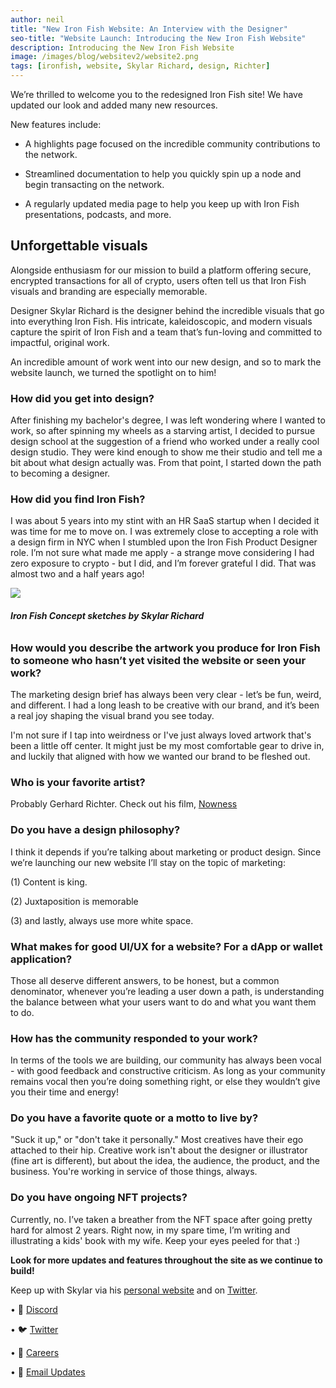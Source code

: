 ```yaml
---
author: neil
title: "New Iron Fish Website: An Interview with the Designer"
seo-title: "Website Launch: Introducing the New Iron Fish Website"
description: Introducing the New Iron Fish Website
image: /images/blog/websitev2/website2.png
tags: [ironfish, website, Skylar Richard, design, Richter]
---
```


We’re thrilled to welcome you to the redesigned Iron Fish site! We have updated our look and added many new resources.

New features include:

-   A highlights page focused on the incredible community contributions to the network.

-   Streamlined documentation to help you quickly spin up a node and begin transacting on the network.

-   A regularly updated media page to help you keep up with Iron Fish presentations, podcasts, and more.

## Unforgettable visuals

Alongside enthusiasm for our mission to build a platform offering secure, encrypted transactions for all of crypto, users often tell us that Iron Fish visuals and branding are especially memorable.

Designer Skylar Richard is the designer behind the incredible visuals that go into everything Iron Fish. His intricate, kaleidoscopic, and modern visuals capture the spirit of Iron Fish and a team that’s fun-loving and committed to impactful, original work.

An incredible amount of work went into our new design, and so to mark the website launch, we turned the spotlight on to him!

### How did you get into design?

After finishing my bachelor's degree, I was left wondering where I wanted to work, so after spinning my wheels as a starving artist, I decided to pursue design school at the suggestion of a friend who worked under a really cool design studio. They were kind enough to show me their studio and tell me a bit about what design actually was. From that point, I started down the path to becoming a designer.

### How did you find Iron Fish?

I was about 5 years into my stint with an HR SaaS startup when I decided it was time for me to move on. I was extremely close to accepting a role with a design firm in NYC when I stumbled upon the Iron Fish Product Designer role. I’m not sure what made me apply - a strange move considering I had zero exposure to crypto - but I did, and I’m forever grateful I did. That was almost two and a half years ago!

![](/images/blog/websitev2/sketches.png)
###### **Iron Fish Concept sketches by Skylar Richard**

### How would you describe the artwork you produce for Iron Fish to someone who hasn’t yet visited the website or seen your work?

The marketing design brief has always been very clear - let’s be fun, weird, and different. I had a long leash to be creative with our brand, and it’s been a real joy shaping the visual brand you see today.

I'm not sure if I tap into weirdness or I've just always loved artwork that's been a little off center. It might just be my most comfortable gear to drive in, and luckily that aligned with how we wanted our brand to be fleshed out.

### Who is your favorite artist?

Probably Gerhard Richter. Check out his film, [Nowness](https://www.nowness.com/series/private-view/gerhard-richter-painting)

### Do you have a design philosophy?

I think it depends if you’re talking about marketing or product design. Since we’re launching our new website I’ll stay on the topic of marketing:

(1) Content is king.

(2) Juxtaposition is memorable

(3) and lastly, always use more white space.

### What makes for good UI/UX for a website? For a dApp or wallet application?

Those all deserve different answers, to be honest, but a common denominator, whenever you’re leading a user down a path, is understanding the balance between what your users want to do and what you want them to do.

### How has the community responded to your work?

In terms of the tools we are building, our community has always been vocal - with good feedback and constructive criticism. As long as your community remains vocal then you’re doing something right, or else they wouldn’t give you their time and energy!

### Do you have a favorite quote or a motto to live by?

"Suck it up," or "don't take it personally." Most creatives have their ego attached to their hip. Creative work isn't about the designer or illustrator (fine art is different), but about the idea, the audience, the product, and the business. You're working in service of those things, always.

### Do you have ongoing NFT projects?

Currently, no. I’ve taken a breather from the NFT space after going pretty hard for almost 2 years. Right now, in my spare time, I’m writing and illustrating a kids' book with my wife. Keep your eyes peeled for that :)

**Look for more updates and features throughout the site as we continue to build!**

Keep up with Skylar via his [personal website](https://www.skylarrichard.com/) and on [Twitter](https://twitter.com/skylarlrichard).



• 🎤 [Discord](https://discord.ironfish.network)

• 🐦 [Twitter](https://twitter.com/ironfishcrypto)

• 🚀 [Careers](https://ironfish.network/careers)

• 📧 [Email Updates](https://ironfish.network/#email-signup)
